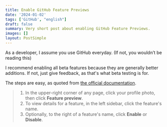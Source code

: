 ```yaml
---
title: Enable GitHub Feature Previews
date: '2024-01-02'
tags: ['GitHub', "english"]
draft: false
summary: Very short post about enabling GitHub Feature Previews.
images: []
layout: PostSimple
---
```


As a developer, I assume you use GitHub everyday. (If not, you wouldn’t be reading this)

I recommend enabling all beta features because they are generally better additions. If not, just give feedback, as that's what beta testing is for.

The steps are easy, as quoted from [the official documentation](https://docs.github.com/en/get-started/using-github/exploring-early-access-releases-with-feature-preview#exploring-beta-releases-with-feature-preview).

> 1. In the upper-right corner of any page, click your profile photo, then click **Feature preview**.
> 2. To view details for a feature, in the left sidebar, click the feature's name.
> 3. Optionally, to the right of a feature's name, click **Enable** or **Disable**.
